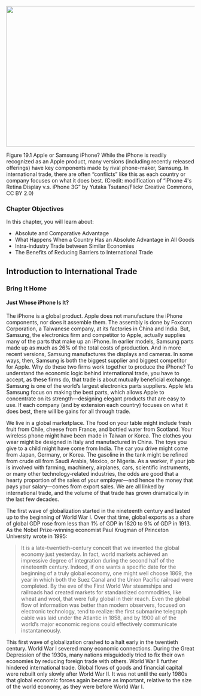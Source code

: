![](media/19-introduction-to-international-trade_rId20.jpeg){width="6.5in" height="3.9166666666666665in"}

Figure 19.1 Apple or Samsung iPhone? While the iPhone is readily
recognized as an Apple product, many versions (including recently
released offerings) have key components made by rival phone-maker,
Samsung. In international trade, there are often "conflicts" like this
as each country or company focuses on what it does best. (Credit:
modification of "iPhone 4\'s Retina Display v.s. iPhone 3G" by Yutaka
Tsutano/Flickr Creative Commons, CC BY 2.0)

### Chapter Objectives {#chapter-objectives .Heading3Grey}

In this chapter, you will learn about:

-   Absolute and Comparative Advantage
-   What Happens When a Country Has an Absolute Advantage in All Goods
-   Intra-industry Trade between Similar Economies
-   The Benefits of Reducing Barriers to International Trade

## Introduction to International Trade

### Bring It Home {#bring-it-home .Heading3Grey}

#### Just Whose iPhone Is It? {#just-whose-iphone-is-it .Heading4Grey}

The iPhone is a global product. Apple does not manufacture the iPhone
components, nor does it assemble them. The assembly is done by Foxconn
Corporation, a Taiwanese company, at its factories in China and India.
But, Samsung, the electronics firm and competitor to Apple, actually
supplies many of the parts that make up an iPhone. In earlier models,
Samsung parts made up as much as 26% of the total costs of production.
And in more recent versions, Samsung manufactures the displays and
cameras. In some ways, then, Samsung is both the biggest supplier and
biggest competitor for Apple. Why do these two firms work together to
produce the iPhone? To understand the economic logic behind
international trade, you have to accept, as these firms do, that trade
is about mutually beneficial exchange. Samsung is one of the world's
largest electronics parts suppliers. Apple lets Samsung focus on making
the best parts, which allows Apple to concentrate on its
strength---designing elegant products that are easy to use. If each
company (and by extension each country) focuses on what it does best,
there will be gains for all through trade.

We live in a global marketplace. The food on your table might include
fresh fruit from Chile, cheese from France, and bottled water from
Scotland. Your wireless phone might have been made in Taiwan or Korea.
The clothes you wear might be designed in Italy and manufactured in
China. The toys you give to a child might have come from India. The car
you drive might come from Japan, Germany, or Korea. The gasoline in the
tank might be refined from crude oil from Saudi Arabia, Mexico, or
Nigeria. As a worker, if your job is involved with farming, machinery,
airplanes, cars, scientific instruments, or many other
technology-related industries, the odds are good that a hearty
proportion of the sales of your employer---and hence the money that pays
your salary---comes from export sales. We are all linked by
international trade, and the volume of that trade has grown dramatically
in the last few decades.

The first wave of globalization started in the nineteenth century and
lasted up to the beginning of World War I. Over that time, global
exports as a share of global GDP rose from less than 1% of GDP in 1820
to 9% of GDP in 1913. As the Nobel Prize-winning economist Paul Krugman
of Princeton University wrote in 1995:

> It is a late-twentieth-century conceit that we invented the global
> economy just yesterday. In fact, world markets achieved an impressive
> degree of integration during the second half of the nineteenth
> century. Indeed, if one wants a specific date for the beginning of a
> truly global economy, one might well choose 1869, the year in which
> both the Suez Canal and the Union Pacific railroad were completed. By
> the eve of the First World War steamships and railroads had created
> markets for standardized commodities, like wheat and wool, that were
> fully global in their reach. Even the global flow of information was
> better than modern observers, focused on electronic technology, tend
> to realize: the first submarine telegraph cable was laid under the
> Atlantic in 1858, and by 1900 all of the world's major economic
> regions could effectively communicate instantaneously.

This first wave of globalization crashed to a halt early in the
twentieth century. World War I severed many economic connections. During
the Great Depression of the 1930s, many nations misguidedly tried to fix
their own economies by reducing foreign trade with others. World War II
further hindered international trade. Global flows of goods and
financial capital were rebuilt only slowly after World War II. It was
not until the early 1980s that global economic forces again became as
important, relative to the size of the world economy, as they were
before World War I.
